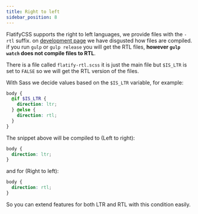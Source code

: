 ```yaml
---
title: Right to left
sidebar_position: 8
---
```


FlatifyCSS supports the right to left languages, we provide files with the `-rtl` suffix. on [development page](/docs/overview/development) we have disgusted how files are compiled. if you run `gulp` or `gulp release` you will get the RTL files, **however `gulp watch` does not compile files to RTL**.

There is a file called `flatify-rtl.scss` it is just the main file but `$IS_LTR` is set to `FALSE` so we will get the RTL version of the files.

With Sass we decide values based on the `$IS_LTR` variable, for example:

```scss
body {
  @if $IS_LTR {
    direction: ltr;
  } @else {
    direction: rtl;
  }
}
```

The snippet above will be compiled to (Left to right):

```css
body {
  direction: ltr;
}
```

and for (Right to left):

```css
body {
  direction: rtl;
}
```

So you can extend features for both LTR and RTL with this condition easily.

